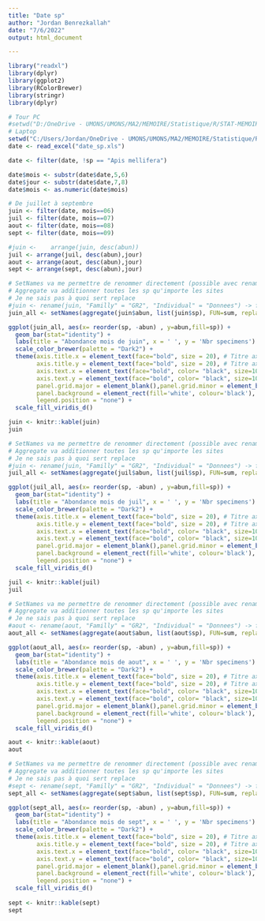 ```yaml
---
title: "Date sp"
author: "Jordan Benrezkallah"
date: "7/6/2022"
output: html_document

---
```

```r
library("readxl") 
library(dplyr)
library(ggplot2)
library(RColorBrewer)
library(stringr)
library(dplyr)

```


```r
# Tour PC
#setwd("D:/OneDrive - UMONS/UMONS/MA2/MEMOIRE/Statistique/R/STAT-MEMOIRE/RAW1/From DFF")
# Laptop
setwd("C:/Users/Jordan/OneDrive - UMONS/UMONS/MA2/MEMOIRE/Statistique/R/STAT-MEMOIRE/RAW1/From DFF")
date <- read_excel("date_sp.xls")
```

```r
date <- filter(date, !sp == "Apis mellifera")

date$mois <- substr(date$date,5,6)
date$jour <- substr(date$date,7,8)
date$mois <- as.numeric(date$mois)

# De juillet à septembre
juin <- filter(date, mois==06)
juil <- filter(date, mois==07)
aout <- filter(date, mois==08)
sept <- filter(date, mois==09)

#juin <-	arrange(juin, desc(abun))
juil <-	arrange(juil, desc(abun),jour)
aout <-	arrange(aout, desc(abun),jour)
sept <-	arrange(sept, desc(abun),jour)


```

```r
# SetNames va me permettre de renommer directement (possible avec renames aussi)
# Aggregate va additionner toutes les sp qu'importe les sites
# Je ne sais pas à quoi sert replace
#juin <- rename(juin, "Familly" = "GR2", "Individual" = "Donnees") -> fam
juin_all <- setNames(aggregate(juin$abun, list(juin$sp), FUN=sum, replace = FALSE), c("sp", "abun"))

ggplot(juin_all, aes(x= reorder(sp, -abun) , y=abun,fill=sp)) +
  geom_bar(stat="identity") +
  labs(title = "Abondance mois de juin", x = ' ', y = 'Nbr specimens') +
  scale_color_brewer(palette = "Dark2") +
  theme(axis.title.x = element_text(face="bold", size = 20), # Titre axe x
        axis.title.y = element_text(face="bold", size = 20), # Titre axe y
        axis.text.x = element_text(face="bold", color= "black", size=10, hjust=0, angle = 90), # Echelle x
        axis.text.y = element_text(face="bold", color= "black", size=10), # Echelle y
        panel.grid.major = element_blank(),panel.grid.minor = element_blank(),
        panel.background = element_rect(fill='white', colour='black'),
        legend.position = "none") +
  scale_fill_viridis_d()

juin <- knitr::kable(juin)
juin
```
```r
# SetNames va me permettre de renommer directement (possible avec renames aussi)
# Aggregate va additionner toutes les sp qu'importe les sites
# Je ne sais pas à quoi sert replace
#juin <- rename(juin, "Familly" = "GR2", "Individual" = "Donnees") -> fam
juil_all <- setNames(aggregate(juil$abun, list(juil$sp), FUN=sum, replace = FALSE), c("sp", "abun"))

ggplot(juil_all, aes(x= reorder(sp, -abun) , y=abun,fill=sp)) +
  geom_bar(stat="identity") +
  labs(title = "Abondance mois de juil", x = ' ', y = 'Nbr specimens') +
  scale_color_brewer(palette = "Dark2") +
  theme(axis.title.x = element_text(face="bold", size = 20), # Titre axe x
        axis.title.y = element_text(face="bold", size = 20), # Titre axe y
        axis.text.x = element_text(face="bold", color= "black", size=10, hjust=0, angle = 90), # Echelle x
        axis.text.y = element_text(face="bold", color= "black", size=10), # Echelle y
        panel.grid.major = element_blank(),panel.grid.minor = element_blank(),
        panel.background = element_rect(fill='white', colour='black'),
        legend.position = "none") +
  scale_fill_viridis_d()

juil <- knitr::kable(juil)
juil
```

```r
# SetNames va me permettre de renommer directement (possible avec renames aussi)
# Aggregate va additionner toutes les sp qu'importe les sites
# Je ne sais pas à quoi sert replace
#aout <- rename(aout, "Familly" = "GR2", "Individual" = "Donnees") -> fam
aout_all <- setNames(aggregate(aout$abun, list(aout$sp), FUN=sum, replace = FALSE), c("sp", "abun"))

ggplot(aout_all, aes(x= reorder(sp, -abun) , y=abun,fill=sp)) +
  geom_bar(stat="identity") +
  labs(title = "Abondance mois de aout", x = ' ', y = 'Nbr specimens') +
  scale_color_brewer(palette = "Dark2") +
  theme(axis.title.x = element_text(face="bold", size = 20), # Titre axe x
        axis.title.y = element_text(face="bold", size = 20), # Titre axe y
        axis.text.x = element_text(face="bold", color= "black", size=10, hjust=0, angle = 90), # Echelle x
        axis.text.y = element_text(face="bold", color= "black", size=10), # Echelle y
        panel.grid.major = element_blank(),panel.grid.minor = element_blank(),
        panel.background = element_rect(fill='white', colour='black'),
        legend.position = "none") +
  scale_fill_viridis_d()

aout <- knitr::kable(aout)
aout
```

```r
# SetNames va me permettre de renommer directement (possible avec renames aussi)
# Aggregate va additionner toutes les sp qu'importe les sites
# Je ne sais pas à quoi sert replace
#sept <- rename(sept, "Familly" = "GR2", "Individual" = "Donnees") -> fam
sept_all <- setNames(aggregate(sept$abun, list(sept$sp), FUN=sum, replace = FALSE), c("sp", "abun"))

ggplot(sept_all, aes(x= reorder(sp, -abun) , y=abun,fill=sp)) +
  geom_bar(stat="identity") +
  labs(title = "Abondance mois de sept", x = ' ', y = 'Nbr specimens') +
  scale_color_brewer(palette = "Dark2") +
  theme(axis.title.x = element_text(face="bold", size = 20), # Titre axe x
        axis.title.y = element_text(face="bold", size = 20), # Titre axe y
        axis.text.x = element_text(face="bold", color= "black", size=10, hjust=0, angle = 90), # Echelle x
        axis.text.y = element_text(face="bold", color= "black", size=10), # Echelle y
        panel.grid.major = element_blank(),panel.grid.minor = element_blank(),
        panel.background = element_rect(fill='white', colour='black'),
        legend.position = "none") +
  scale_fill_viridis_d()
 
sept <- knitr::kable(sept)
sept
```























